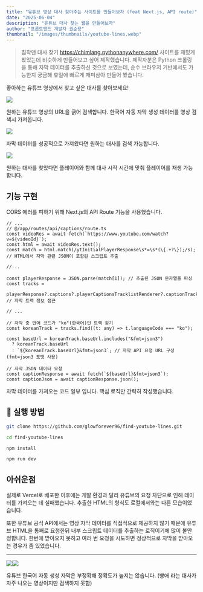 ```yaml
---
title: "유튜브 영상 대사 찾아주는 사이트를 만들어보자 (feat Next.js, API route)"
date: "2025-06-04"
description: "유튜브 대사 찾는 웹을 만들어보자"
author: "프론트엔드 개발자 권순용"
thumbnail: "/images/thumbnails/youtube-lines.webp"
---
```


> 침착맨 대사 찾기 https://chimlang.pythonanywhere.com/ 사이트를 재밌게 봤었는데 비슷하게 만들어보고 싶어 제작했습니다.
> 제작자분은 Python 크롤링을 통해 자막 데이터를 추출하신 것으로 보였는데, 순수 브라우저 기반에서도 가능한지 궁금해 휴일에 빠르게 재미삼아 만들어 봤습니다.

좋아하는 유튜브 영상에서 찾고 싶은 대사를 찾아보세요!

![](https://velog.velcdn.com/images/boyfromthewell/post/c4b41db0-e01c-477b-88b5-e5ed85235dae/image.png)

원하는 유튜브 영상의 URL을 긁어 검색합니다.
한국어 자동 자막 생성 데이터를 영상 검색시 가져옵니다.

![](https://velog.velcdn.com/images/boyfromthewell/post/9e30930c-14a9-43d8-a0f2-e52cd8059a53/image.png)

자막 데이터를 성공적으로 가져왔다면 원하는 대사를 검색 가능합니다.

![](https://velog.velcdn.com/images/boyfromthewell/post/172bf017-732b-487e-9a9b-6858728f30f4/image.png)

원하는 대사를 찾았다면 플레이어와 함께 대사 시작 시간에 맞춰 플레이어를 재생 가능합니다.

## 기능 구현

CORS 에러를 피하기 위해 Next.js의 API Route 기능을 사용했습니다.

```tsx
// ...
// @/app/routes/api/captions/route.ts
const videoRes = await fetch(`https://www.youtube.com/watch?v=${videoId}`);
const html = await videoRes.text();
const match = html.match(/ytInitialPlayerResponse\s*=\s*(\{.+?\});/s); // HTML에서 자막 관련 JSON이 포함된 스크립트 추출

//...

const playerResponse = JSON.parse(match[1]); // 추출된 JSON 문자열을 파싱
const tracks =
  playerResponse?.captions?.playerCaptionsTracklistRenderer?.captionTracks; // 자막 트랙 정보 접근

// ...

// 자막 중 언어 코드가 "ko"(한국어)인 트랙 찾기
const koreanTrack = tracks.find((t: any) => t.languageCode === "ko");

const baseUrl = koreanTrack.baseUrl.includes("&fmt=json3")
  ? koreanTrack.baseUrl
  : `${koreanTrack.baseUrl}&fmt=json3`; // 자막 API 요청 URL 구성 (fmt=json3 포맷 사용)

// 자막 JSON 데이터 요청
const captionResponse = await fetch(`${baseUrl}&fmt=json3`);
const captionJson = await captionResponse.json();
```

자막 데이터를 가져오는 코드 일부 입니다. 핵심 로직만 간략히 작성했습니다.

## 🚀 실행 방법

```bash
git clone https://github.com/glowforever96/find-youtube-lines.git

cd find-youtube-lines

npm install

npm run dev
```

## 아쉬운점

실제로 Vercel로 배포한 이후에는 개발 환경과 달리 유튜브의 요청 차단으로 인해 데이터를 가져오는 데 실패했습니다. 추출한 HTML의 형식도 로컬에서와는 다른 모습이었습니다.

또한 유튜브 공식 API에서는 영상 자막 데이터를 직접적으로 제공하지 않기 때문에 유튜브 HTML을 통째로 요청한뒤 내부 스크립트 데이터를 추출하는 로직이기에 많이 불안정합니다. 한번에 받아오지 못하고 여러 번 요청을 시도하면 정상적으로 자막을 받아오는 경우가 좀 있었습니다.

---

![](https://velog.velcdn.com/images/boyfromthewell/post/d956f15b-d4d6-42f8-b550-e8a3db773203/image.png)![](https://velog.velcdn.com/images/boyfromthewell/post/451dd644-6aeb-4e17-b814-88804d206eee/image.png)

유튜브 한국어 자동 생성 자막은 부정확해 정확도가 높지는 않습니다. (빵애 라는 대사가 자주 나오는 영상이지만 검색하지 못함)

